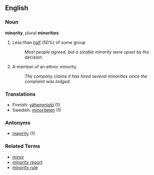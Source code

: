 ==English==

===Noun===
'''minority''', plural '''minorities'''

# Less than [[half]] (50%) of some group
#: ''Most people agreed, but a sizable minority were upset by the decision.''
# A member of an ethnic minority.
#: ''The company claims it has hired several minorities since the complaint was lodged.''

===Translations===
*Finnish: [[vähemmistö]] (1)
*Swedish: [[minoriteten]] (1)

===Antonyms===
*[[majority]] (1)

===Related Terms===
*[[minor]]
*[[minority report]]
*[[minority rule]]
